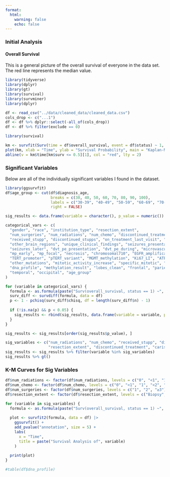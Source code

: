 ```yaml
---
format:
  html: 
    warning: false 
    echo: false 
---
```


### Initial Analysis 

#### Overall Survival 

This is a general picture of the overall survival of everyone in the data set. The red line represents the median value. 

```r
library(tidyverse)
library(dplyr)
library(gt)
library(survival)
library(survminer)
library(dplyr)

df <- read_csv("../data/cleaned_data/cleaned_data.csv")
cols_drop <- c("...1")
df <- df %>% dplyr::select(-all_of(cols_drop))
df <- df %>% filter(exclude == 0)
```

```r
library(survival)

km <- survfit(Surv(time = df$overall_survival, event = df$status) ~ 1, data = df)
plot(km, xlab = "Time", ylab = "Survival Probability", main = "Kaplan-Meier Curve", conf.int = FALSE)
abline(v = km$time[km$surv <= 0.5][1], col = "red", lty = 2)
```

### Significant Variables 

Below are all of the individually significant variables I found in the dataset. 

```r
library(ggsurvfit)
df$age_group <- cut(df$diagnosis_age,
                    breaks = c(30, 40, 50, 60, 70, 80, 90, 100),  
                    labels = c("30-39", "40-49", "50-59", "60-69", "70-79", "80-89", "90-99"),  
                    right = FALSE)

sig_results <- data.frame(variable = character(), p_value = numeric())

categorical_vars <- c(
  "gender", "race", "institution_type", "resection_extent",
  "num_surgeries", "num_radiations", "num_chemo", "discontinued_treatment",
  "received_stupp", "discontinued_stupps", "on_treatment_last_visit", "lobes_involved",
  "other_brain_regions", "unique_clinical_findings", "seizures_presentation",
  "seizures_later", "dvt_pe_presentation", "dvt_pe_during", "microvascular_proliferation",
  "mp_early", "mp_focal", "necrosis", "chromosomal710", "EGFR_amplification",
  "TERT_promoter", "pTERT_variant", "MGMT_methylation", "Ki67_LI", "ATRX",
  "other_mutations", "mitotic_activity_increase", "specific_mitotic", "caris",
  "dna_profile", "methylation_result", "lobes_clean", "frontal", "parietal",
  "temporal", "occipital", "age_group"
)

for (variable in categorical_vars) {
  formula <- as.formula(paste("Surv(overall_survival, status == 1) ~", variable))
  surv_diff <- survdiff(formula, data = df)
  p <- 1 - pchisq(surv_diff$chisq, df = length(surv_diff$n) - 1)
  
  if (!is.na(p) && p < 0.05) {
    sig_results <- rbind(sig_results, data.frame(variable = variable, p_value = p))
  }
}

sig_results <- sig_results[order(sig_results$p_value), ]

sig_variables <- c("num_radiations", "num_chemo", "received_stupp", "discontinued_stupps", "num_surgeries",
                   "resection_extent", "discontinued_treatment", "caris", "MGMT_methylation", "temporal", "age_group")
sig_results <- sig_results %>% filter(variable %in% sig_variables)
sig_results %>% gt()
```

### K-M Curves for Sig Variables 

```r
df$num_radiations <- factor(df$num_radiations, levels = c("0", "<1", "1", "<2", "2", "≥3"))
df$num_chemo <- factor(df$num_chemo, levels = c("0", "<1", "1", "<2", "2", "≥3"))
df$num_surgeries <- factor(df$num_surgeries, levels = c("1", "2", "≥3"))
df$resection_extent <- factor(df$resection_extent, levels = c("Biopsy", "Resection NOS", "Subtotal Resection", "Gross Total Resection"))

for (variable in sig_variables) {
  formula <- as.formula(paste("Surv(overall_survival, status == 1) ~", variable))
  
  plot <- survfit2(formula, data = df) |>  
    ggsurvfit() +
    add_pvalue("annotation", size = 5) +
    labs(
      x = "Time",
      title = paste("Survival Analysis of", variable)
    )
  
  print(plot)
}

#table(df$dna_profile)
```

